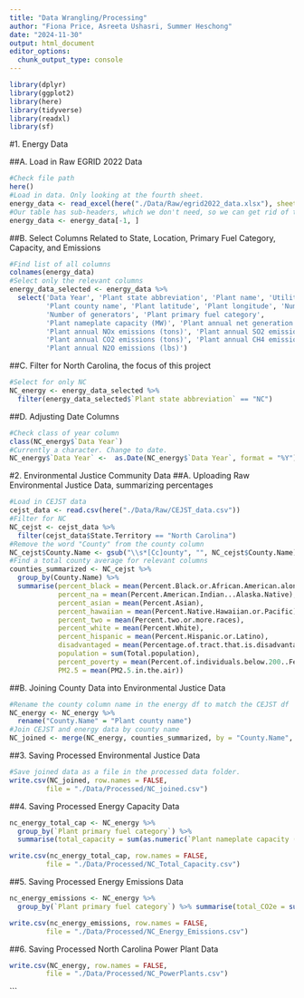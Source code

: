 ```yaml
---
title: "Data Wrangling/Processing"
author: "Fiona Price, Asreeta Ushasri, Summer Heschong"
date: "2024-11-30"
output: html_document
editor_options: 
  chunk_output_type: console
---
```


\tableofcontents


```r
library(dplyr)
library(ggplot2)
library(here)
library(tidyverse)
library(readxl)
library(sf)

```

#1. Energy Data

##A. Load in Raw EGRID 2022 Data

```r
#Check file path
here()
#Load in data. Only looking at the fourth sheet.
energy_data <- read_excel(here("./Data/Raw/egrid2022_data.xlsx"), sheet = 4)
#Our table has sub-headers, which we don't need, so we can get rid of that row.
energy_data <- energy_data[-1, ]

```

##B. Select Columns Related to State, Location, Primary Fuel Category, Capacity, and Emissions

```r
#Find list of all columns
colnames(energy_data)
#Select only the relevant columns
energy_data_selected <- energy_data %>% 
  select('Data Year', 'Plant state abbreviation', 'Plant name', 'Utility name', 
         'Plant county name', 'Plant latitude', 'Plant longitude', 'Number of units',
         'Number of generators', 'Plant primary fuel category', 
         'Plant nameplate capacity (MW)', 'Plant annual net generation (MWh)',
         'Plant annual NOx emissions (tons)', 'Plant annual SO2 emissions (tons)',
         'Plant annual CO2 emissions (tons)', 'Plant annual CH4 emissions (lbs)',
         'Plant annual N2O emissions (lbs)')
```

##C. Filter for North Carolina, the focus of this project

```r
#Select for only NC
NC_energy <- energy_data_selected %>% 
  filter(energy_data_selected$`Plant state abbreviation` == "NC")
```

##D. Adjusting Date Columns

```r
#Check class of year column
class(NC_energy$`Data Year`)
#Currently a character. Change to date.
NC_energy$`Data Year` <-  as.Date(NC_energy$`Data Year`, format = "%Y")

```

#2. Environmental Justice Community Data
##A. Uploading Raw Environmental Justice Data, summarizing percentages

```r
#Load in CEJST data
cejst_data <- read.csv(here("./Data/Raw/CEJST_data.csv"))
#Filter for NC
NC_cejst <- cejst_data %>% 
  filter(cejst_data$State.Territory == "North Carolina")
#Remove the word "County" from the county column
NC_cejst$County.Name <- gsub("\\s*[Cc]ounty", "", NC_cejst$County.Name)
#Find a total county average for relevant columns
counties_summarized <- NC_cejst %>% 
  group_by(County.Name) %>% 
  summarise(percent_black = mean(Percent.Black.or.African.American.alone),
            percent_na = mean(Percent.American.Indian...Alaska.Native),
            percent_asian = mean(Percent.Asian),
            percent_hawaiian = mean(Percent.Native.Hawaiian.or.Pacific),
            percent_two = mean(Percent.two.or.more.races),
            percent_white = mean(Percent.White),
            percent_hispanic = mean(Percent.Hispanic.or.Latino),
            disadvantaged = mean(Percentage.of.tract.that.is.disadvantaged.by.area),
            population = sum(Total.population),
            percent_poverty = mean(Percent.of.individuals.below.200..Federal.Poverty.Line..percentile.),
            PM2.5 = mean(PM2.5.in.the.air))

```

##B. Joining County Data into Environmental Justice Data

```r
#Rename the county column name in the energy df to match the CEJST df
NC_energy <- NC_energy %>% 
  rename("County.Name" = "Plant county name")
#Join CEJST and energy data by county name
NC_joined <- merge(NC_energy, counties_summarized, by = "County.Name", all = FALSE)
```

##3. Saving Processed Environmental Justice Data

```r
#Save joined data as a file in the processed data folder.
write.csv(NC_joined, row.names = FALSE, 
         file = "./Data/Processed/NC_joined.csv")
```

##4. Saving Processed Energy Capacity Data

```r
nc_energy_total_cap <- NC_energy %>%
  group_by(`Plant primary fuel category`) %>%
  summarise(total_capacity = sum(as.numeric(`Plant nameplate capacity (MW)`)))

write.csv(nc_energy_total_cap, row.names = FALSE, 
         file = "./Data/Processed/NC_Total_Capacity.csv")
```

##5. Saving Processed Energy Emissions Data

```r
nc_energy_emissions <- NC_energy %>%
  group_by(`Plant primary fuel category`) %>% summarise(total_CO2e = sum(as.numeric(`Plant annual CO2 equivalent emissions (tons)`)))

write.csv(nc_energy_emissions, row.names = FALSE, 
         file = "./Data/Processed/NC_Energy_Emissions.csv")
```

##6. Saving Processed North Carolina Power Plant Data

```r

write.csv(NC_energy, row.names = FALSE, 
         file = "./Data/Processed/NC_PowerPlants.csv")

```


```

